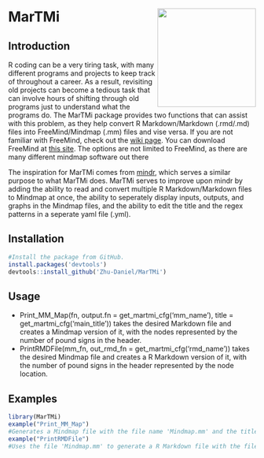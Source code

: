 # MarTMi <img src="images/MarTMi_logo.png" align ="right" width='200' height='200'/>

## Introduction

R coding can be a very tiring task, with many different programs and projects to keep track of throughout a career. As a result, revisiting old projects can become a tedious task that can involve hours of shifting through old programs just to understand what the programs do. The MarTMi package provides two functions that can assist with this problem, as they help convert R Markdown/Markdown (.rmd/.md) files into FreeMind/Mindmap (.mm) files and vise versa. If you are not familiar with FreeMind, check out the [wiki page](http://freemind.sourceforge.net/wiki/index.php/Main_Page). You can download FreeMind at [this site](https://sourceforge.net/projects/freemind/). The options are not limited to FreeMind, as there are many different mindmap software out there

The inspiration for MarTMi comes from [mindr](https://github.com/pzhaonet/mindr), which serves a similar purpose to what MarTMi does. MarTMi serves to improve upon mindr by adding the ability to read and convert multiple R Markdown/Markdown files to Mindmap at once, the ability to seperately display inputs, outputs, and graphs in the Mindmap files, and the ability to edit the title and the regex patterns in a seperate yaml file (.yml).

## Installation
```r
#Install the package from GitHub.
install.packages('devtools')
devtools::install_github('Zhu-Daniel/MarTMi')
```

## Usage

 - Print_MM_Map(fn, output.fn = get_martmi_cfg('mm_name'), title = get_martmi_cfg('main_title')) takes the desired Markdown file and creates a Mindmap version of it, with the nodes represented by the number of pound signs in the header.
 - PrintRMDFile(mm_fn, out_rmd_fn = get_martmi_cfg('rmd_name')) takes the desired Mindmap file and creates a R Markdown version of it, with the number of pound signs in the header represented by the node location.

## Examples
```r
library(MarTMi)
example("Print_MM_Map")
#Generates a Mindmap file with the file name 'Mindmap.mm' and the title Mindmap of some network plots. Uses the src file 'NetworkPlotOne.Rmd'
example("PrintRMDFile")
#Uses the file 'Mindmap.mm' to generate a R Markdown file with the file name 'mm_output.Rmd'.
```
